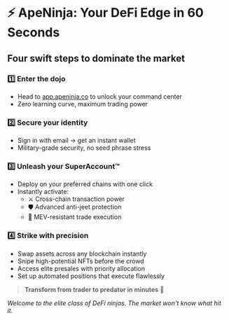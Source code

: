 # ⚡ ApeNinja: Your DeFi Edge in 60 Seconds

## Four swift steps to dominate the market

### 1️⃣ Enter the dojo  
- Head to [app.apeninja.co](https://app.apeninja.co) to unlock your command center  
- Zero learning curve, maximum trading power  

### 2️⃣ Secure your identity  
- Sign in with email → get an instant wallet  
- Military-grade security, no seed phrase stress  

### 3️⃣ Unleash your SuperAccount™  
- Deploy on your preferred chains with one click  
- Instantly activate:  
  - ⚔️ Cross-chain transaction power  
  - 🛡️ Advanced anti-jeet protection  
  - 💨 MEV-resistant trade execution  

### 4️⃣ Strike with precision  
- Swap assets across any blockchain instantly  
- Snipe high-potential NFTs before the crowd  
- Access elite presales with priority allocation  
- Set up automated positions that execute flawlessly  

> **Transform from trader to predator in minutes** 🥷  

*Welcome to the elite class of DeFi ninjas. The market won't know what hit it.*
